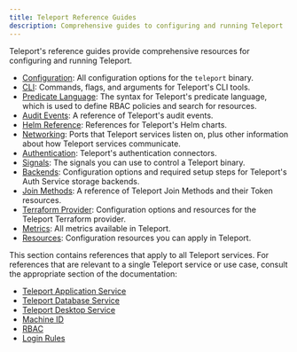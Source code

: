 ```yaml
---
title: Teleport Reference Guides
description: Comprehensive guides to configuring and running Teleport
---
```


Teleport's reference guides provide comprehensive resources for configuring and
running Teleport.

- [Configuration](./config.mdx): All configuration options for the `teleport`
  binary.
- [CLI](./cli.mdx): Commands, flags, and arguments for Teleport's CLI tools.
- [Predicate Language](./predicate-language.mdx): The syntax for Teleport's
  predicate language, which is used to define RBAC policies and search for
  resources.
- [Audit Events](./audit.mdx): A reference of Teleport's audit events.
- [Helm Reference](./helm-reference.mdx): References for Teleport's Helm charts.
- [Networking](./networking.mdx): Ports that Teleport services listen on, plus
  other information about how Teleport services communicate.
- [Authentication](./authentication.mdx): Teleport's authentication connectors.
- [Signals](./signals.mdx): The signals you can use to control a Teleport
  binary.
- [Backends](./backends.mdx): Configuration options and required setup steps for
  Teleport's Auth Service storage backends.
- [Join Methods](./join-methods.mdx): A reference of Teleport Join Methods and
  their Token resources.
- [Terraform Provider](./terraform-provider.mdx): Configuration options and
  resources for the Teleport Terraform provider.
- [Metrics](./metrics.mdx): All metrics available in Teleport.
- [Resources](./resources.mdx): Configuration resources you can apply in
  Teleport.

<Admonition type="tip">

This section contains references that apply to all Teleport services. For
references that are relevant to a single Teleport service or use case, consult
the appropriate section of the documentation:

- [Teleport Application Service](../application-access/reference.mdx)
- [Teleport Database Service](../database-access/reference.mdx)
- [Teleport Desktop Service](../desktop-access/reference.mdx)
- [Machine ID](../machine-id/reference.mdx)
- [RBAC](../access-controls/reference.mdx)
- [Login Rules](../access-controls/login-rules/reference.mdx)

</Admonition>
